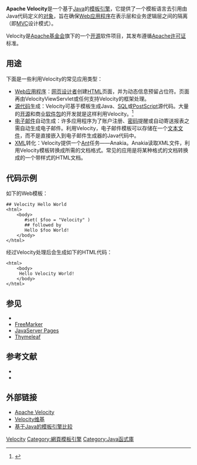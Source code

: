 {{Infobox Software
| name                   = Apache Velocity
| logo                   = 
| screenshot             = 
| caption                = 
| developer              = [[Apache软件基金会|Apache软件基金会]]
| status                 = 活跃
| latest release version = 1.7
| latest release date    = {{release date|mf=yes|2010|11|29}}
| latest preview version = 
| latest preview date    = 
| operating system       = [[跨平台|跨平台]]
| programming language   = [[Java|Java]]
| genre                  = [[模板引擎|模板引擎]]
| license                = [[Apache许可证|Apache许可证]] 2.0
| website                = http://velocity.apache.org/
}}
{{Portal|自由軟體}}
'''Apache Velocity'''是一个基于[[Java|Java]]的[[模板引擎|模板引擎]]，它提供了一个模板语言去引用由Java代码定义的[[对象_(计算机科学)|对象]]，旨在确保[[Web应用程序|Web应用程序]]在表示层和业务逻辑层之间的隔离（即[[MVC|MVC]]设计模式）。

Velocity是[[Apache软件基金会|Apache基金会]]旗下的一个[[开源|开源]]软件项目，其发布遵循[[Apache许可证|Apache许可证]]标准。

== 用途 ==
下面是一些利用Velocity的常见应用类型：
* [[Web应用程序|Web应用程序]]：[[网页设计|网页设计者]]创建[[HTML|HTML]]页面，并为动态信息预留占位符。页面再由VelocityViewServlet或任何支持Velocity的框架处理。
* [[源代码|源代码]]生成：Velocity可基于模板生成Java、[[SQL|SQL]]或[[PostScript|PostScript]]源代码。大量的[[开源|开源]]和商业[[软件包|软件包]]的开发就是这样利用Velocity。<ref>{{cite web |url=http://wiki.apache.org/velocity/PoweredByVelocity |title=PoweredByVelocity |work=Velocity Wiki |publisher=Wiki.apache.org |date=2009-12-30 |accessdate=2010-03-29 |archiveurl=https://web.archive.org/web/20100323223306/http://wiki.apache.org/velocity/PoweredByVelocity |archivedate=2010-03-23 |deadurl=no }}</ref>
* [[电子邮件|电子邮件]]自动生成：许多应用程序为了账户注册、[[密码|密码]]提醒或自动寄送报表之需自动生成电子邮件。利用Velocity，电子邮件模板可以存储在一个[[文本文件|文本文件]]，而不是直接嵌入到电子邮件生成器的Java代码中。
* [[XML|XML]]转化：Velocity提供一个[[Apache_Ant|Ant]]任务——Anakia。Anakia读取XML文件，利用Velocity模板转换成所需的文档格式。常见的应用是将某种格式的文档转换成的一个带样式的HTML文档。

== 代码示例 ==
如下的Web模板：
<syntaxhighlight lang="html4strict">
## Velocity Hello World
<html>
    <body>
       #set( $foo = "Velocity" )
       ## followed by
       Hello $foo World!
    </body>
</html>
</syntaxhighlight>

经过Velocity处理后会生成如下的HTML代码：
<syntaxhighlight lang="html4strict">
<html>
    <body>
     Hello Velocity World!
    </body>
</html>
</syntaxhighlight>

== 参见 ==
* {{tsl|en|Apache Torque}}
* [[FreeMarker|FreeMarker]]
* [[JavaServer_Pages|JavaServer Pages]]
* [[Thymeleaf|Thymeleaf]]

== 参考文献 ==
{{reflist}}
{{refbegin}}
*{{citation
 |first1       = Rob
 |last1        = Harrop
 |first2       = Ian
 |last2        = Darwin
 |date         = August 30, 2004
 |title        = Pro Jakarta Velocity: From Professional to Expert
 |edition      = 1st
 |publisher    = [[Apress|Apress]]
 |page         = 370
 |isbn         = 978-1-59059-410-0
 |url          = http://www.apress.com/book/view/9781590594100
 |access-date  = 2014-04-12
 |archive-url  = https://web.archive.org/web/20090705091506/http://www.apress.com/book/view/9781590594100
 |archive-date = 2009-07-05
 |dead-url     = yes
}}
*{{citation
 |first1       = Jim
 |last1        = Cole
 |first2       = Joseph
 |last2        = D. Gradecki
 |date         = July 16, 2003
 |title        = Mastering Apache Velocity
 |edition      = 1st
 |publisher    = [[John_Wiley_&_Sons|Wiley]]
 |page         = 372
 |isbn         = 978-0-471-45794-7
 |url          = http://www.wiley.com/WileyCDA/WileyTitle/productCd-0471457949.html
 |access-date  = 2014-04-12
 |archive-url  = https://web.archive.org/web/20121007002812/http://www.wiley.com/WileyCDA/WileyTitle/productCd-0471457949.html
 |archive-date = 2012-10-07
 |dead-url     = yes
}}
{{refend}}

== 外部链接 ==
* [http://velocity.apache.org/ Apache Velocity]{{Wayback|url=http://velocity.apache.org/ |date=20140417150800 }}
* [http://wiki.apache.org/velocity/ Velocity维基]{{Wayback|url=http://wiki.apache.org/velocity/ |date=20140416055919 }}
* [http://www.javaworld.com/javaworld/jw-11-2007/jw-11-java-template-engines.html 基于Java的模板引擎比较] {{Wayback|url=http://www.javaworld.com/javaworld/jw-11-2007/jw-11-java-template-engines.html |date=20121114142919 }}

{{Apache}}

{{Authority control}}
[[Category:Apache软件基金会|Velocity]]
[[Category:網頁模板引擎|Category:網頁模板引擎]]
[[Category:Java函式庫|Category:Java函式庫]]